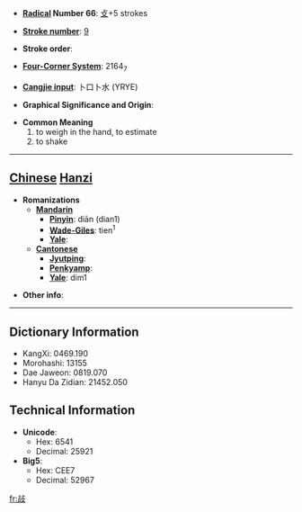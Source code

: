 * '''[[Wiktionary:Chinese radical index| Radical]] Number 66''': [[Wiktionary:Chinese radical index 攴|攴]]+5 strokes

* '''[[Wiktionary:Chinese total strokes index|Stroke number]]''': [[Wiktionary:Chinese total strokes index 9|9]]

* '''Stroke order''': 

* '''[[Wiktionary:Chinese four corner index|Four-Corner System]]''': 2164<sub>7</sub>

* '''[[Wiktionary:Chinese Cangjie index|Cangjie input]]''': 卜口卜水 (YRYE)

* '''Graphical Significance and Origin''': 

* '''Common Meaning'''
*#to weigh in the hand, to estimate
*# to shake


----

== [[Chinese]] [[Hanzi]] ==

* '''Romanizations'''
** '''[[Mandarin]]'''
*** '''[[Pinyin]]''': diān (dian1)
*** '''[[Wade-Giles]]''': tien<sup>1</sup>
*** '''[[Yale]]''': 
** '''[[Cantonese]]'''
*** '''[[Jyutping]]''':
*** '''[[Penkyamp]]''': 
*** '''[[Yale]]''': dim1

* '''Other info''': 

----

== Dictionary Information ==

* KangXi: 0469.190
* Morohashi: 13155
* Dae Jaweon: 0819.070
* Hanyu Da Zidian: 21452.050

== Technical Information ==

* '''Unicode''':
** Hex: 6541
** Decimal: 25921
* '''Big5''':
** Hex: CEE7
** Decimal: 52967

[[fr:敁]]